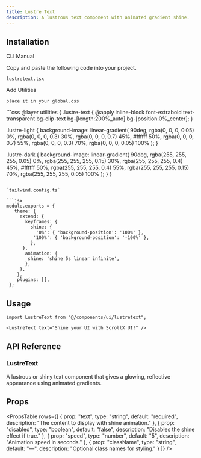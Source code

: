 ```yaml
---
title: Lustre Text
description: A lustrous text component with animated gradient shine.
---
```


<ComponentPreview
  name="lustretext-demo"
  className=""
  description="Interactive lustrous text effect with glowing gradient shine"
/>

## Installation

<Tabs defaultValue="cli" className="w-full">
  <TabsList>
    <TabsTrigger value="cli">CLI</TabsTrigger>
    <TabsTrigger value="manual">Manual</TabsTrigger>
  </TabsList>
  <TabsContent value="cli">
    <PkgOptions name="lustretext" />
  </TabsContent>
  <TabsContent value="manual">
    <Steps>



<Step>Copy and paste the following code into your project.</Step>
<p>
  <code>lustretext.tsx</code>
</p>
<ComponentSource name="lustretext" />

</Steps>
  </TabsContent>
</Tabs>

<Step>Add Utilities</Step>
<p>
  <code>place it in your global.css</code>
</p>
```css
@layer utilities {
  .lustre-text {
    @apply inline-block font-extrabold text-transparent bg-clip-text bg-[length:200%_auto] bg-[position:0%_center];
  }

  .lustre-light {
    background-image: linear-gradient(
      90deg,
      rgba(0, 0, 0, 0.05) 0%,
      rgba(0, 0, 0, 0.3) 30%,
      rgba(0, 0, 0, 0.7) 45%,
      #ffffff 50%,
      rgba(0, 0, 0, 0.7) 55%,
      rgba(0, 0, 0, 0.3) 70%,
      rgba(0, 0, 0, 0.05) 100%
    );
  }

  .lustre-dark {
    background-image: linear-gradient(
      90deg,
      rgba(255, 255, 255, 0.05) 0%,
      rgba(255, 255, 255, 0.15) 30%,
      rgba(255, 255, 255, 0.4) 45%,
      #ffffff 50%,
      rgba(255, 255, 255, 0.4) 55%,
      rgba(255, 255, 255, 0.15) 70%,
      rgba(255, 255, 255, 0.05) 100%
    );
  }
}
```

`tailwind.config.ts`

```jsx
module.exports = { 
   theme: { 
     extend: { 
       keyframes: { 
         shine: { 
           '0%': { 'background-position': '100%' }, 
          '100%': { 'background-position': '-100%' }, 
         }, 
      }, 
       animation: { 
        shine: 'shine 5s linear infinite', 
       }, 
     }, 
    }, 
    plugins: [], 
 };
 ```

## Usage

```tsx
import LustreText from "@/components/ui/lustretext";
```

```tsx
<LustreText text="Shine your UI with ScrollX UI!" />
```


## API Reference

### LustreText

A lustrous or shiny text component that gives a glowing, reflective appearance using animated gradients.

## Props

<PropsTable
  rows={[
    {
      prop: "text",
      type: "string",
      default: "required",
      description: "The content to display with shine animation."
    },
    {
      prop: "disabled",
      type: "boolean",
      default: "false",
      description: "Disables the shine effect if true."
    },
    {
      prop: "speed",
      type: "number",
      default: "5",
      description: "Animation speed in seconds."
    },
    {
      prop: "className",
      type: "string",
      default: "—",
      description: "Optional class names for styling."
    }
  ]}
/>
